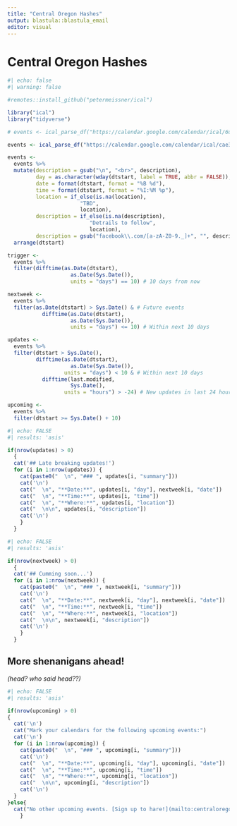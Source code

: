 ```yaml
---
title: "Central Oregon Hashes"
output: blastula::blastula_email
editor: visual
---
```

# Central Oregon Hashes
```r
#| echo: false
#| warning: false

#remotes::install_github("petermeissner/ical")

library("ical")
library("tidyverse")

# events <- ical_parse_df("https://calendar.google.com/calendar/ical/6ureum96qhgf13kj820i61ovq8%40group.calendar.google.com/public/basic.ics")

events <- ical_parse_df("https://calendar.google.com/calendar/ical/cae3r4u2uhucmmi9rvq5eu6obg%40group.calendar.google.com/public/basic.ics")

events <- 
  events %>%
  mutate(description = gsub("\n", "<br>", description),
         day = as.character(wday(dtstart, label = TRUE, abbr = FALSE)),
         date = format(dtstart, format = "%B %d"),
         time = format(dtstart, format = "%I:%M %p"),
         location = if_else(is.na(location),
                       "TBD",
                       location),
         description = if_else(is.na(description), 
                          "Detrails to follow", 
                          location),
         description = gsub("facebook\\.com/[a-zA-Z0-9._]+", "", description)) %>%
  arrange(dtstart)

trigger <- 
  events %>%
  filter(difftime(as.Date(dtstart), 
                    as.Date(Sys.Date()), 
                    units = "days") == 10) # 10 days from now

nextweek <- 
  events %>%
  filter(as.Date(dtstart) > Sys.Date() & # Future events
           difftime(as.Date(dtstart), 
                    as.Date(Sys.Date()), 
                    units = "days") <= 10) # Within next 10 days

updates <- 
  events %>%
  filter(dtstart > Sys.Date(),
         difftime(as.Date(dtstart), 
                    as.Date(Sys.Date()),
                  units = "days") < 10 & # Within next 10 days
           difftime(last.modified, 
                    Sys.Date(),
                  units = "hours") > -24) # New updates in last 24 hours

upcoming <- 
  events %>%
  filter(dtstart >= Sys.Date() + 10) 
```


```r
#| echo: FALSE
#| results: 'asis'

if(nrow(updates) > 0)
  {
  cat('## Late breaking updates!')
  for (i in 1:nrow(updates)) {
    cat(paste0("  \n", "### ", updates[i, "summary"]))
    cat('\n')
    cat("  \n", "**Date:**", updates[i, "day"], nextweek[i, "date"])
    cat("  \n", "**Time:**", updates[i, "time"])
    cat("  \n", "**Where:**", updates[i, "location"])
    cat("  \n\n", updates[i, "description"])
    cat('\n')
    }
  }
```

```r
#| echo: FALSE
#| results: 'asis'

if(nrow(nextweek) > 0) 
  {
  cat('## Cumming soon...')
  for (i in 1:nrow(nextweek)) {
    cat(paste0("  \n", "### ", nextweek[i, "summary"]))
    cat('\n')
    cat("  \n", "**Date:**", nextweek[i, "day"], nextweek[i, "date"])
    cat("  \n", "**Time:**", nextweek[i, "time"])
    cat("  \n", "**Where:**", nextweek[i, "location"])
    cat("  \n\n", nextweek[i, "description"])
    cat('\n')
    }
  }
```

## More shenanigans ahead!
*(head? who said head??)*

```r
#| echo: FALSE
#| results: 'asis'

if(nrow(upcoming) > 0)
{
  cat('\n')
  cat("Mark your calendars for the following upcoming events:")
  cat('\n')
  for (i in 1:nrow(upcoming)) {
    cat(paste0("  \n", "### ", upcoming[i, "summary"]))
    cat('\n')
    cat("  \n", "**Date:**", upcoming[i, "day"], upcoming[i, "date"])
    cat("  \n", "**Time:**", upcoming[i, "time"])
    cat("  \n", "**Where:**", upcoming[i, "location"])
    cat("  \n\n", upcoming[i, "description"])
    cat('\n')
  }
}else{
  cat("No other upcoming events. [Sign up to hare!](mailto:centraloregonhash@gmail.com?subject=Interested%20in%20haring)")
    }
```
